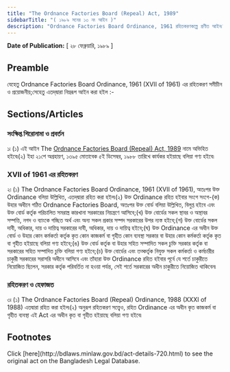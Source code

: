 ```yaml
---
title: "The Ordnance Factories Board (Repeal) Act, 1989"
sidebarTitle: "( ১৯৮৯ সনের ১৩ নং আইন )"
description: "Ordnance Factories Board Ordinance, 1961 রহিতকরণকল্পে প্রণীত আইন৷"
---
```


**Date of Publication:** [ ২৮ ফেব্রুয়ারি, ১৯৮৯ ]

## Preamble

যেহেতু Ordnance Factories Board Ordinance, 1961 (XVII of 1961) এর রহিতকরণ সমীচীন ও প্রয়োজনীয়;সেহেতু এতদ্‌দ্বারা নিম্নরূপ আইন করা হইল :-

## Sections/Articles

### সংক্ষিপ্ত শিরোনামা ও প্রবর্তন

১৷ (১) এই আইন The [Ordnance Factories Board (Repeal) Act, 1989](/act-720.html "Ordnance Factories Board (Repeal) Act, 1989") নামে অভিহিত হইবে৷(২) ইহা ২১শে অগ্রহায়ণ, ১৩৯৫ মোতাবেক ৫ই ডিসেম্বর, ১৯৮৮ তারিখে কার্যকর হইয়াছে বলিয়া গণ্য হইবে৷

### XVII of 1961 এর রহিতকরণ

২৷ (১) The Ordnance Factories Board Ordinance, 1961 (XVII of 1961), অতঃপর উক্ত Ordinance বলিয়া উল্লিখিত, এতদ্‌দ্বারা রহিত করা হইল৷(২) উক্ত Ordinance রহিত হইবার সংগে সংগে-(ক) উহার অধীনে গঠিত Ordnance Factories Board, অতঃপর উক্ত বোর্ড বলিয়া উল্লিখিত, বিলুপ্ত হইবে এবং উক্ত বোর্ড কর্তৃক পরিচালিত সমরাস্ত্র কারখানা সরকারের নিয়ন্ত্রণে আসিবে;(খ) উক্ত বোর্ডের সকল স্থাবর ও অস্থাবর সম্পত্তি, নগদ ও ব্যাংকে গচ্ছিত অর্থ এবং অন্য সকল প্রকার সম্পদ সরকারের উপর ন্যস্ত হইবে;(গ) উক্ত বোর্ডের সকল দাবী, অধিকার, দায় ও দায়িত্ব সরকারের দাবী, অধিকার, দায় ও দায়িত্ব হইবে;(ঘ) উক্ত Ordinance এর অধীন উক্ত বোর্ড ও উহার কোন কর্মকর্তা কর্তৃক কৃত কোন কাজকর্ম বা গৃহীত কোন ব্যবস্থা সরকার বা উহার কোন কর্মকর্তা কর্তৃক কৃত বা গৃহীত হইয়াছে বলিয়া গণ্য হইবে;(ঙ) উক্ত বোর্ড কর্তৃক বা উহার সহিত সম্পাদিত সকল চুক্তি সরকার কর্তৃক বা সরকারের সহিত সম্পাদিত চুক্তি বলিয়া গণ্য হইবে;(চ) উক্ত বোর্ডের এবং তত্কর্তৃক নিযুক্ত সকল কর্মকর্তা ও কর্মচারীর চাকুরী সরকারের সরাসরি অধীনে আসিবে এবং তাঁহারা উক্ত Ordinance রহিত হইবার পূর্বে যে শর্তে চাকুরীতে নিয়োজিত ছিলেন, সরকার কর্তৃক পরিবর্তিত না হওয়া পর্যন্ত, সেই শর্তে সরকারের অধীন চাকুরীতে নিয়োজিত থাকিবেন৷

### রহিতকরণ ও হেফাজত

৩৷ (১) The Ordnance Factories Board (Repeal) Ordinance, 1988 (XXXI of 1988) এতদ্বারা রহিত করা হইল৷(২) অনুরূপ রহিতকরণ সত্ত্বেও, রহিত Ordinance এর অধীন কৃত কাজকর্ম বা গৃহীত ব্যবস্থা এই Act এর অধীন কৃত বা গৃহীত হইয়াছে বলিয়া গণ্য হইবে৷

## Footnotes

<Note>
  Click [here](http://bdlaws.minlaw.gov.bd/act-details-720.html) to see the original act on the Bangladesh Legal Database.
</Note>
